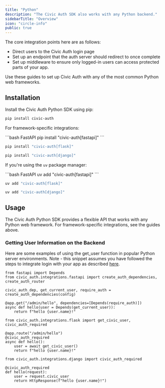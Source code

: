 ```yaml
---
title: "Python"
description: "The Civic Auth SDK also works with any Python backend."
sidebarTitle: "Overview"
icon: "circle-info"
public: true
---
```


The core integration points here are as follows:

- Direct users to the Civic Auth login page
- Set up an endpoint that the auth server should redirect to once complete
- Set up middleware to ensure only logged-in users can access protected parts of your app.

Use these guides to set up Civic Auth with any of the most common Python web frameworks.


<CardGroup cols={3}>
  <Card title="FastAPI" href="/integration/python/fastapi" img="/images/auth/integration/fastapi.png">
    
  </Card>
  <Card title="Flask" href="/integration/python/flask" img="/images/auth/integration/flask.png">
    
  </Card>
  <Card title="Django" href="/integration/python/django" img="/images/auth/integration/django.png">
    
  </Card>
</CardGroup>

## Installation

Install the Civic Auth Python SDK using pip:

```bash
pip install civic-auth
```

For framework-specific integrations:

<CodeGroup>
```bash FastAPI
pip install "civic-auth[fastapi]"
```

```bash Flask
pip install "civic-auth[flask]"
```

```bash Django
pip install "civic-auth[django]"
```
</CodeGroup>

If you're using the `uv` package manager:

<CodeGroup>
```bash FastAPI
uv add "civic-auth[fastapi]"
```

```bash Flask
uv add "civic-auth[flask]"
```

```bash Django
uv add "civic-auth[django]"
```
</CodeGroup>

## Usage

The Civic Auth Python SDK provides a flexible API that works with any Python web framework. For framework-specific integrations, see the guides above.

### Getting User Information on the Backend

Here are some examples of using the get_user function in popular Python server environments. Note - this snippet assumes you have followed the steps to integrate login with your app as described [here](/integration/python).

<CodeGroup>

```fastapi FastAPI
from fastapi import Depends
from civic_auth.integrations.fastapi import create_auth_dependencies, create_auth_router

civic_auth_dep, get_current_user, require_auth = create_auth_dependencies(config)

@app.get("/admin/hello", dependencies=[Depends(require_auth)])
async def hello(user = Depends(get_current_user)):
    return f"hello {user.name}!"
```


```flask Flask
from civic_auth.integrations.flask import get_civic_user, civic_auth_required

@app.route("/admin/hello")
@civic_auth_required
async def hello():
    user = await get_civic_user()
    return f"hello {user.name}!"
```


```django Django
from civic_auth.integrations.django import civic_auth_required

@civic_auth_required
def hello(request):
    user = request.civic_user
    return HttpResponse(f"hello {user.name}!")
```

</CodeGroup>